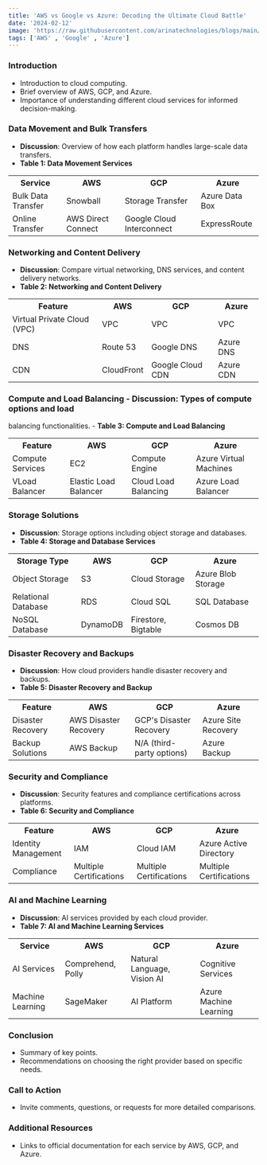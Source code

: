 ```yaml
---
title: 'AWS vs Google vs Azure: Decoding the Ultimate Cloud Battle'
date: '2024-02-12'
image: 'https://raw.githubusercontent.com/arinatechnologies/blogs/main/images/awsggpazure.webp'
tags: ['AWS' , 'Google' , 'Azure']
---
```


### Introduction

- Introduction to cloud computing.
- Brief overview of AWS, GCP, and Azure.
- Importance of understanding different cloud services for informed decision-making.

### Data Movement and Bulk Transfers

- **Discussion**: Overview of how each platform handles large-scale data transfers.
- **Table 1: Data Movement Services**

<table>
  <tbody>
    <tr>
      <th>Service</th>
      <th>AWS</th>
      <th>GCP</th>
      <th>Azure</th>
    </tr>
    <tr>
      <td>Bulk Data Transfer</td>
      <td>Snowball</td>
      <td>Storage Transfer</td>
      <td>Azure Data Box</td>
    </tr>
    <tr>
      <td>Online Transfer</td>
      <td>AWS Direct Connect</td>
      <td>Google Cloud Interconnect</td>
      <td>ExpressRoute</td>
    </tr>
  </tbody>
</table>

### Networking and Content Delivery

- **Discussion**: Compare virtual networking, DNS services, and content delivery networks.
- **Table 2: Networking and Content Delivery**

<table>
  <tbody>
    <tr>
      <th>Feature</th>
      <th>AWS</th>
      <th>GCP</th>
      <th>Azure</th>
    </tr>
    <tr>
      <td>Virtual Private Cloud (VPC)</td>
      <td>VPC</td>
      <td>VPC</td>
      <td>VPC</td>
    </tr>
    <tr>
      <td>DNS</td>
      <td>Route 53</td>
      <td>Google DNS</td>
      <td>Azure DNS</td>
    </tr>
    <tr>
      <td>CDN</td>
      <td>CloudFront</td>
      <td>Google Cloud CDN</td>
      <td>Azure CDN</td>
    </tr>
  </tbody>
</table>

### Compute and Load Balancing - **Discussion**: Types of compute options and load
balancing functionalities. - **Table 3: Compute and Load Balancing**

<table>
  <tbody>
    <tr>
      <th>Feature</th>
      <th>AWS</th>
      <th>GCP</th>
      <th>Azure</th>
    </tr>
    <tr>
      <td>Compute Services</td>
      <td>EC2</td>
      <td>Compute Engine</td>
      <td>Azure Virtual Machines</td>
    </tr>
    <tr>
      <td>VLoad Balancer</td>
      <td>Elastic Load Balancer</td>
      <td>Cloud Load Balancing</td>
      <td>Azure Load Balancer</td>
    </tr>
  </tbody>
</table>

### Storage Solutions

- **Discussion**: Storage options including object storage and databases.
- **Table 4: Storage and Database Services**

<table>
  <tbody>
    <tr>
      <th>Storage Type</th>
      <th>AWS</th>
      <th>GCP</th>
      <th>Azure</th>
    </tr>
    <tr>
      <td>Object Storage</td>
      <td>S3</td>
      <td>Cloud Storage</td>
      <td>Azure Blob Storage</td>
    </tr>
    <tr>
      <td>Relational Database</td>
      <td>RDS</td>
      <td>Cloud SQL</td>
      <td>SQL Database</td>
    </tr>
    <tr>
      <td>NoSQL Database</td>
      <td>DynamoDB</td>
      <td>Firestore, Bigtable</td>
      <td>Cosmos DB</td>
    </tr>
  </tbody>
</table>

### Disaster Recovery and Backups

- **Discussion**: How cloud providers handle disaster recovery and backups.
- **Table 5: Disaster Recovery and Backup**

<table>
  <tbody>
    <tr>
      <th>Feature</th>
      <th>AWS</th>
      <th>GCP</th>
      <th>Azure</th>
    </tr>
    <tr>
      <td>Disaster Recovery</td>
      <td>AWS Disaster Recovery</td>
      <td>GCP's Disaster Recovery</td>
      <td>Azure Site Recovery</td>
    </tr>
    <tr>
      <td>Backup Solutions</td>
      <td>AWS Backup</td>
      <td>N/A (third-party options)</td>
      <td>Azure Backup</td>
    </tr>
  </tbody>
</table>

### Security and Compliance

- **Discussion**: Security features and compliance certifications across platforms.
- **Table 6: Security and Compliance**

<table> 
                             <tbody>
                             <tr>
                             <th>Feature</th>
                             <th>AWS</th>
                             <th>GCP</th>
                             <th>Azure</th>
                             </tr>
                             <tr>
                             <td>Identity Management</td>
                             <td>IAM</td>
                             <td>Cloud IAM</td>
                             <td>Azure Active Directory</td>
                             </tr>
                             <tr>
                             <td>Compliance</td>
                             <td>Multiple Certifications</td>
                             <td>Multiple Certifications</td>
                             <td>Multiple Certifications</td>
                             </tr>
                             </tbody>
                             </table>

### AI and Machine Learning

- **Discussion**: AI services provided by each cloud provider.
- **Table 7: AI and Machine Learning Services**

<table>
  <tbody>
    <tr>
      <th>Service</th>
      <th>AWS</th>
      <th>GCP</th>
      <th>Azure</th>
    </tr>
    <tr>
      <td>AI Services</td>
      <td>Comprehend, Polly</td>
      <td>Natural Language, Vision AI</td>
      <td>Cognitive Services</td>
    </tr>
    <tr>
      <td>Machine Learning</td>
      <td>SageMaker</td>
      <td>AI Platform</td>
      <td>Azure Machine Learning</td>
    </tr>
  </tbody>
</table>


### Conclusion

- Summary of key points.
- Recommendations on choosing the right provider based on specific needs.

### Call to Action

- Invite comments, questions, or requests for more detailed comparisons.

### Additional Resources

- Links to official documentation for each service by AWS, GCP, and Azure.
